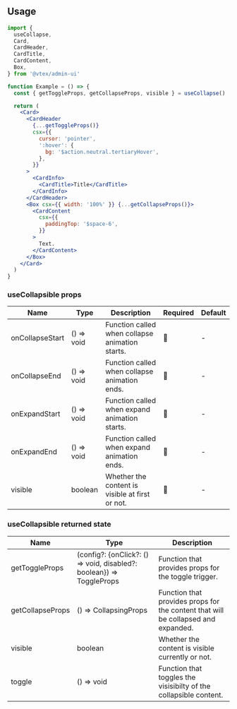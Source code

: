 
<Section hasExplanation>

## Usage

```jsx
import {
  useCollapse,
  Card,
  CardHeader,
  CardTitle,
  CardContent,
  Box,
} from '@vtex/admin-ui'

function Example = () => {
  const { getToggleProps, getCollapseProps, visible } = useCollapse()

  return (
    <Card>
      <CardHeader
        {...getToggleProps()}
        csx={{
          cursor: 'pointer',
          ':hover': {
            bg: '$action.neutral.tertiaryHover',
          },
        }}
      >
        <CardInfo>
          <CardTitle>Title</CardTitle>
        </CardInfo>
      </CardHeader>
      <Box csx={{ width: '100%' }} {...getCollapseProps()}>
        <CardContent
          csx={{
            paddingTop: '$space-6',
          }}
        >
          Text.
        </CardContent>
      </Box>
    </Card>
  )
}
```

</Section>

<Section>

### useCollapsible props

| Name            | Type       | Description                                     | Required | Default |
| --------------- | ---------- | ----------------------------------------------- | -------- | ------- |
| onCollapseStart | () => void | Function called when collapse animation starts. | 🚫       | -       |
| onCollapseEnd   | () => void | Function called when collapse animation ends.   | 🚫       | -       |
| onExpandStart   | () => void | Function called when expand animation starts.   | 🚫       | -       |
| onExpandEnd     | () => void | Function called when expand animation ends.     | 🚫       | -       |
| visible         | boolean    | Whether the content is visible at first or not. | 🚫       | -       |

</Section>

<Section>

### useCollapsible returned state

| Name             | Type                                                                 | Description                                                                       |
| ---------------- | -------------------------------------------------------------------- | --------------------------------------------------------------------------------- |
| getToggleProps   | (config?: {onClick?: () => void, disabled?: boolean}) => ToggleProps | Function that provides props for the toggle trigger.                              |
| getCollapseProps | () => CollapsingProps                                                | Function that provides props for the content that will be collapsed and expanded. |
| visible          | boolean                                                              | Whether the content is visible currently or not.                                  |
| toggle           | () => void                                                           | Function that toggles the visisibilty of the collapsible content.                 |

</Section>
